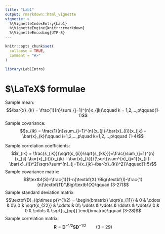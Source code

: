 ```yaml
---
title: "Lab1"
output: rmarkdown::html_vignette
vignette: >
  %\VignetteIndexEntry{Lab1}
  %\VignetteEngine{knitr::rmarkdown}
  %\VignetteEncoding{UTF-8}
---
```


```r
knitr::opts_chunk$set(
  collapse = TRUE,
  comment = "#>"
)
```

```r
library(Lab1Intro)
```


# $\LaTeX$ formulae
Sample mean:
$$\bar{x}_{k} = \frac{1}{n}\sum_{j=1}^{n}x_{jk}\qquad k = 1,2,...,p\qquad(1-1)$$
Sample covariance:
$$s_{ik} = \frac{1}{n}\sum_{j=1}^{n}(x_{ji}-\bar{x}_{i})(x_{jk} - \bar{x}_{k})\qquad i=1,2,...,p\quad k=1,2,...,p\qquad (1-4)$$

Sample correlation coefficients:
$$r_{ik} = \frac{s_{ik}}{\sqrt{s_{ii}}\sqrt{s_{kk}}}=\frac{\sum_{j=1}^{n}(x_{ji}-\bar{x}_{i})(x_{jk} - \bar{x}_{k})}{\sqrt{\sum^{n}_{j=1}(x_{ji}-\bar{x}_{i})^2}\sqrt{\sum^{n}_{j=1}(x_{jk}-\bar{x}_{k})^2}}\qquad(1-5)$$
Sample covariance matrix:
$$\textbf{S}=\frac{1}{1-n}\textbf{X}'\Big(\textbf{I}-\frac{1}{n}\textbf{11}'\Big)\textbf{X}\qquad (3-27)$$
Sample standard deviation matrix:
$$\textbf{D}_{(p\times p)}^{1/2} = \begin{bmatrix}
                                    \sqrt{s_{11}} & 0 & \cdots & 0\\
                                    0 & \sqrt{s_{22}} & \cdots & 0\\
                                    \vdots & \vdots & \ddots & \vdots\\
                                    0 & 0 & \cdots & \sqrt{s_{pp}}
\end{bmatrix}\qquad (3-28)$$
Sample correlation matrix:
$$\textbf{R}=\textbf{D}^{-1/2}\textbf{SD}^{-1/2}\qquad (3-29)$$

